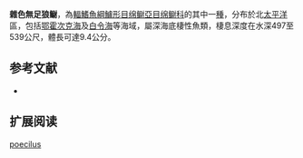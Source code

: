 {{Speciesbox
| name = 雜色無足狼鳚
| image = 
| status = NE
| status_system = IUCN3.1
| genus = Lycodapus
| species = poecilus
| authority = Peden & Anderson, 1981
| synonyms = 
}}

'''雜色無足狼鳚'''，為[[輻鰭魚綱|輻鰭魚綱]][[鱸形目|鱸形目]][[绵鳚亞目|绵鳚亞目]][[绵鳚科|绵鳚科]]的其中一[[種|種]]，分布於北[[太平洋|太平洋]]區，包括[[鄂霍次克海|鄂霍次克海]]及[[白令海|白令海]]等海域，屬深海底棲性魚類，棲息深度在水深497至539公尺，體長可達9.4公分。

==参考文献==
*{{FishBase_species|genus=Lycodapus|species=poecilus|year=2011|month=12}}

== 扩展阅读 ==
{{refbegin}}
{{wikispecies-inline|Lycodapus poecilus|雜色無足狼鳚}}
{{refend}}
{{Taxonbar|from=Q1099675}}

[[Category:无足狼鳚属|poecilus]]


{{鱸形目小作品}}